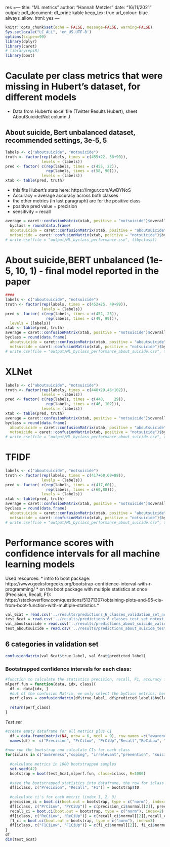 res =---
title: "ML metrics"
author: "Hannah Metzler"
date: "16/11/2021"
output: 
  pdf_document:
    df_print: kable
    keep_tex: true
url_colour: blue
always_allow_html: yes
---

```r
knitr::opts_chunk$set(echo = FALSE, message=FALSE, warning=FALSE)
Sys.setlocale("LC_ALL", 'en_US.UTF-8')
options(scipen=99)
library(dplyr)
library(caret)
# library(epiR)
library(boot)
```

# Caculate per class metrics that were missing in Hubert's dataset, for different models

* Data from Hubert's excel file (Twitter Results Hubert), sheet AboutSuicide/Not column J

## About suicide, Bert unbalanced dataset, recommended settings, 3e-5, 5

```r
labels <- c("aboutsuicide", "notsuicide")
truth <- factor(rep(labels, times = c(455+22, 58+90)),
                levels = (labels))
pred <- factor( c(rep(labels, times = c(455, 22)),
                  rep(labels, times = c(58, 90))),               
                levels = (labels))
xtab <- table(pred, truth)
```

* this fits Hubert's stats here: https://imgur.com/AwBYNoS
* Accuracy = average accuracy across both classes
* the other metrics (in last paragraph) are for the positive class
* positive pred value = precision
* sensitivity = recall

```r
average = caret::confusionMatrix(xtab, positive = "notsuicide")$overall[c("Accuracy", "AccuracyLower", "AccuracyUpper")]
  byclass = round(data.frame(
  aboutsuicide = caret::confusionMatrix(xtab, positive = "aboutsuicide")$byClass[c("Precision", "Recall", "F1")],
  notsuicide = caret::confusionMatrix(xtab, positive = "notsuicide")$byClass[c("Precision", "Recall", "F1")]), 2)
# write.csv(file = "output/ML_byclass_performance.csv", t(byclass))
```

# About suicide,BERT unbalanced (1e-5, 10, 1) - final model reported in the paper 

```r
####
labels <- c("aboutsuicide", "notsuicide")
truth <- factor(rep(labels, times = c(452+25, 49+99)),
                levels = (labels))
pred <- factor( c(rep(labels, times = c(452, 25)),
                  rep(labels, times = c(49, 99))),               
  levels = (labels))
xtab <- table(pred, truth)
average = caret::confusionMatrix(xtab, positive = "notsuicide")$overall[c("Accuracy", "AccuracyLower", "AccuracyUpper")]
byclass = round(data.frame(
  aboutsuicide = caret::confusionMatrix(xtab, positive = "aboutsuicide")$byClass[c("Precision", "Recall", "F1")],
  notsuicide = caret::confusionMatrix(xtab, positive = "notsuicide")$byClass[c("Precision", "Recall", "F1")]), 2)
# write.csv(file = "output/ML_byclass_performance_about_suicide.csv", t(byclass))
```

# XLNet 

```r
labels <- c("aboutsuicide", "notsuicide")
truth <- factor(rep(labels, times = c(448+29,46+102)),
                levels = (labels))
pred <- factor( c(rep(labels, times = c(448,	29)),
                  rep(labels, times = c(46,	102))),               
                levels = (labels))
xtab <- table(pred, truth)
average = caret::confusionMatrix(xtab, positive = "notsuicide")$overall[c("Accuracy", "AccuracyLower", "AccuracyUpper")]
byclass = round(data.frame(
  aboutsuicide = caret::confusionMatrix(xtab, positive = "aboutsuicide")$byClass[c("Precision", "Recall", "F1")],
  notsuicide = caret::confusionMatrix(xtab, positive = "notsuicide")$byClass[c("Precision", "Recall", "F1")]), 2)
# write.csv(file = "output/ML_byclass_performance_about_suicide.csv", t(byclass))
```

# TFIDF

```r
labels <- c("aboutsuicide", "notsuicide")
truth <- factor(rep(labels, times = c(417+60,60+88)),
                levels = (labels))
pred <- factor( c(rep(labels, times = c(417,60)),
                  rep(labels, times = c(60,88))),               
                levels = (labels))
xtab <- table(pred, truth)
average = caret::confusionMatrix(xtab, positive = "notsuicide")$overall[c("Accuracy", "AccuracyLower", "AccuracyUpper")]
byclass = round(data.frame(
  aboutsuicide = caret::confusionMatrix(xtab, positive = "aboutsuicide")$byClass[c("Precision", "Recall", "F1")],
  notsuicide = caret::confusionMatrix(xtab, positive = "notsuicide")$byClass[c("Precision", "Recall", "F1")]), 2)
# write.csv(file = "output/ML_byclass_performance_about_suicide.csv", t(byclass))
```


# Performance scores with confidence intervals for all machine learning models


Used resources: 
* intro to boot package: https://www.geeksforgeeks.org/bootstrap-confidence-interval-with-r-programming/
* on the boot package with multiple statistics at once (Precision, Recall, F1): https://stackoverflow.com/questions/51371307/obtaining-plots-and-95-cis-from-boot-function-with-multiple-statistics
* 



```r
val_6cat = read.csv('../results/predictions_6_classes_validation_set_notext.csv')
test_6cat = read.csv('../results/predictions_6_classes_test_set_notext.csv')
val_aboutsuicide = read.csv('../results/predictions_about_suicide_validation_set_notext.csv')
test_aboutsuicide = read.csv('../results/predictions_about_suicide_test_set_notext.csv')
```

## 6 categories in validation set

```r
confusionMatrix(val_6cat$true_label, val_6cat$predicted_label)
```

### Bootstrapped confidence intervals for each class: 

```r
#function to calculate the statistics precision, recall, F1, accuracy for each class
mlperf.fun = function(data, idx, class){
  df <- data[idx, ]
  #out of the confusion Matrix, we only select the byClass metrics, here for only one class at a time
  perf_class = confusionMatrix(df$true_label, df$predicted_label)$byClass[paste("Class:", class), 
                                                                          c("Precision", "Recall", "F1")]
  return(perf_class)
}
```

*Test set*

```r
#create empty dataframe for all metrics plus CI
  df = data.frame(matrix(NA, nrow = 6, ncol = 9), row.names =c("awareness","coping", "irrelevant","prevention", "suicidality", "werther"))
  names(df) =  c("Precision", "PrCiLow", "PrCiUp","Recall","ReCiLow", "ReCiUp", "F1", "F1CiLow", "F1CiUp")
  
#now run the bootstrap and calculate CIs for each class
for(iclass in c("awareness","coping", "irrelevant","prevention", "suicidality", "werther")){
 
  #calculate metrics in 1000 bootstrapped samples
  set.seed(42)
  bootstrap = boot(test_6cat,mlperf.fun, class=iclass, R=1000)
  
  #save the bootstrapped statistics into dataframe, the row for iclass
  df[iclass, c("Precision", "Recall", "F1")] = bootstrap$t0
  
  #calculate ci's for each metric (index 1, 2, 3)
  precision_ci = boot.ci(boot.out = bootstrap, type = c("norm"), index=1)
  df[iclass, c("PrCiLow", "PrCiUp")] = c(precision_ci$normal[[2]], precision_ci$normal[[3]])
  recall_ci = boot.ci(boot.out = bootstrap, type = c("norm"), index=2)
  df[iclass, c("ReCiLow", "ReCiUp")] = c(recall_ci$normal[[2]],recall_ci$normal[[3]])
  f1_ci = boot.ci(boot.out = bootstrap, type = c("norm"), index=3)
  df[iclass, c("F1CiLow", "F1CiUp")] = c(f1_ci$normal[[2]], f1_ci$normal[[3]])
}
df
dim(test_6cat)
```
